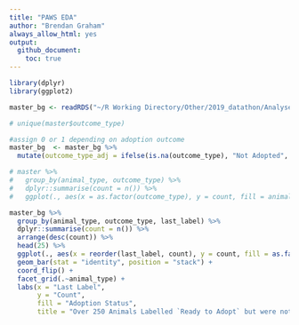 ```yaml
---
title: "PAWS EDA"
author: "Brendan Graham"
always_allow_html: yes
output: 
  github_document:
    toc: true 
---
```


```r
library(dplyr)
library(ggplot2)
```

```r

master_bg <- readRDS("~/R Working Directory/Other/2019_datathon/Analyses/2_Applicants/masterapps_20190324.rds")

# unique(master$outcome_type)

#assign 0 or 1 depending on adoption outcome
master_bg  <- master_bg %>%
  mutate(outcome_type_adj = ifelse(is.na(outcome_type), "Not Adopted", "Adopted"))

# master %>%
#   group_by(animal_type, outcome_type) %>%
#   dplyr::summarise(count = n()) %>%
#   ggplot(., aes(x = as.factor(outcome_type), y = count, fill = animal_type)) + geom_bar(stat = "identity", position = "dodge")

master_bg %>%
  group_by(animal_type, outcome_type, last_label) %>%
  dplyr::summarise(count = n()) %>%
  arrange(desc(count)) %>%
  head(25) %>%
  ggplot(., aes(x = reorder(last_label, count), y = count, fill = as.factor(outcome_type))) + 
  geom_bar(stat = "identity", position = "stack") +
  coord_flip() + 
  facet_grid(.~animal_type) + 
  labs(x = "Last Label",
       y = "Count", 
       fill = "Adoption Status", 
       title = "Over 250 Animals Labelled `Ready to Adopt` but were not Adopted")

```
